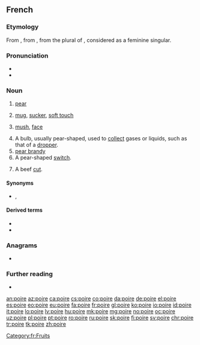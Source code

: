 {{also|poiré}}
==French==

===Etymology===
From {{etyl|fro|fr}} {{m|fro|peire}}, from {{etyl|VL.|fr}} {{m|la|pira}}, from the plural of {{etyl|la|fr}} {{m|la|pirum}}, considered as a feminine singular.

===Pronunciation===
* {{audio|Fr-poire.ogg|audio|lang=fr}}
* {{IPA|/pwaʁ/|lang=fr}}

===Noun===
{{fr-noun|f}}

# [[pear]]
# {{lb|fr|colloquial}} [[mug]], [[sucker]], [[soft touch]]
# {{lb|fr|informal}} [[mush]], [[face]]
#: {{ux|fr|en pleine '''poire'''|straight in the face}}
#: {{ux|fr|se payer la '''poire''' de qqun|to pull someone's leg}}
# A bulb, usually pear-shaped, used to [[collect]] gases or liquids, such as that of a [[dropper]].
# [[pear brandy]]
# A pear-shaped [[switch]].
# {{lb|fr|butchery}} A beef [[cut]].

====Synonyms====
* {{sense|fool}} {{l|fr|pigeon}}, {{l|fr|gogo}}

====Derived terms====
* {{l|fr|poirier}}
* {{l|fr|poiré}}

===Anagrams===
* {{l|fr|proie}}

===Further reading===
* {{R:TLFi}}

[[Category:fr:Fruits]]

[[an:poire]]
[[az:poire]]
[[ca:poire]]
[[cs:poire]]
[[co:poire]]
[[da:poire]]
[[de:poire]]
[[el:poire]]
[[es:poire]]
[[eo:poire]]
[[eu:poire]]
[[fa:poire]]
[[fr:poire]]
[[gl:poire]]
[[ko:poire]]
[[io:poire]]
[[id:poire]]
[[it:poire]]
[[lo:poire]]
[[lv:poire]]
[[hu:poire]]
[[mk:poire]]
[[mg:poire]]
[[no:poire]]
[[oc:poire]]
[[uz:poire]]
[[pl:poire]]
[[pt:poire]]
[[ro:poire]]
[[ru:poire]]
[[sk:poire]]
[[fi:poire]]
[[sv:poire]]
[[chr:poire]]
[[tr:poire]]
[[tk:poire]]
[[zh:poire]]